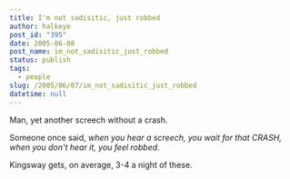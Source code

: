 ```yaml
---
title: I'm not sadisitic, just robbed
author: halkeye
post_id: "395"
date: 2005-06-08
post_name: im_not_sadisitic_just_robbed
status: publish
tags:
  - people
slug: /2005/06/07/im_not_sadisitic_just_robbed
datetime: null
---
```


Man, yet another screech without a crash.

Someone once said, _when you hear a screech, you wait for that CRASH, when you don't hear it, you feel robbed_.

Kingsway gets, on average, 3-4 a night of these.